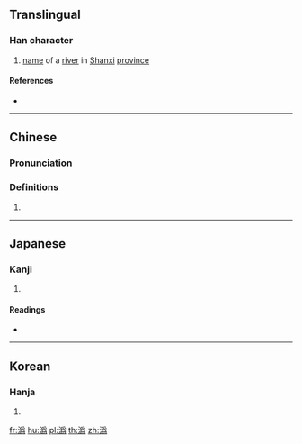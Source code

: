 {{also|沩|溈}}
==Translingual==

===Han character===
{{Han char|rn=85|rad=水|as=12|sn=15|four=|canj=EBHF|ids=⿰氵爲}}

# [[name]] of a [[river]] in [[Shanxi]] [[province]]

====References====
* {{Han ref|kx=0649.070|dkj=18238|dj=1059.020|hdz=31745.050|uh=6F59|ud=28505}}

----

==Chinese==
{{zh-forms}}

===Pronunciation===
{{zh-pron
|m=wéi,guī
|c=gwai1
|mc=y
|oc=y
|ma=
|cat=pn
}}

===Definitions===
{{zh-hanzi}}

# {{rfdef|lang=zh}}

----

==Japanese==

===Kanji===
{{ja-kanji|grade=|rs=水12}}

# {{defn|lang=ja|sort=水12}}

====Readings====
* {{ja-readings|on=[[き]] (ki), [[い]] (i)|kun=}}

----

==Korean==

===Hanja===
{{ko-hanja|hangeul=규|eumhun=|rv=gyu|mr=kyu|y=kyu}}

# {{defn|lang=ko|sort=水12}}

[[fr:潙]]
[[hu:潙]]
[[pl:潙]]
[[th:潙]]
[[zh:潙]]
